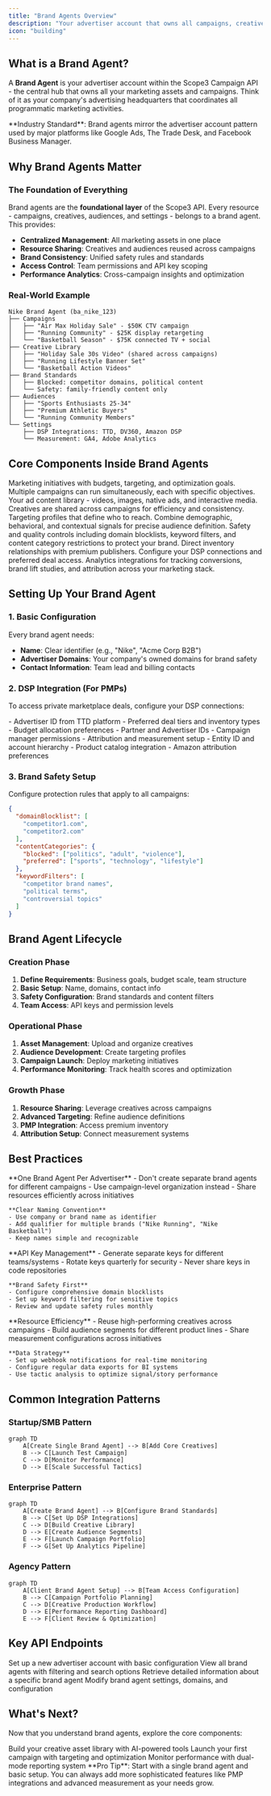 ```yaml
---
title: "Brand Agents Overview"
description: "Your advertiser account that owns all campaigns, creatives, and targeting assets"
icon: "building"
---
```


## What is a Brand Agent?

A **Brand Agent** is your advertiser account within the Scope3 Campaign API - the central hub that owns all your marketing assets and campaigns. Think of it as your company's advertising headquarters that coordinates all programmatic marketing activities.

<Note>
**Industry Standard**: Brand agents mirror the advertiser account pattern used by major platforms like Google Ads, The Trade Desk, and Facebook Business Manager.
</Note>

## Why Brand Agents Matter

### The Foundation of Everything
Brand agents are the **foundational layer** of the Scope3 API. Every resource - campaigns, creatives, audiences, and settings - belongs to a brand agent. This provides:

- **Centralized Management**: All marketing assets in one place
- **Resource Sharing**: Creatives and audiences reused across campaigns
- **Brand Consistency**: Unified safety rules and standards
- **Access Control**: Team permissions and API key scoping
- **Performance Analytics**: Cross-campaign insights and optimization

### Real-World Example

```
Nike Brand Agent (ba_nike_123)
├── Campaigns
│   ├── "Air Max Holiday Sale" - $50K CTV campaign
│   ├── "Running Community" - $25K display retargeting
│   └── "Basketball Season" - $75K connected TV + social
├── Creative Library
│   ├── "Holiday Sale 30s Video" (shared across campaigns)
│   ├── "Running Lifestyle Banner Set" 
│   └── "Basketball Action Videos"
├── Brand Standards
│   ├── Blocked: competitor domains, political content
│   └── Safety: family-friendly content only
├── Audiences
│   ├── "Sports Enthusiasts 25-34"
│   ├── "Premium Athletic Buyers"
│   └── "Running Community Members"
└── Settings
    ├── DSP Integrations: TTD, DV360, Amazon DSP
    └── Measurement: GA4, Adobe Analytics
```

## Core Components Inside Brand Agents

<CardGroup cols={2}>
  <Card title="🎯 Campaigns" icon="bullseye">
    Marketing initiatives with budgets, targeting, and optimization goals. Multiple campaigns can run simultaneously, each with specific objectives.
  </Card>
  
  <Card title="🎨 Creatives" icon="image">
    Your ad content library - videos, images, native ads, and interactive media. Creatives are shared across campaigns for efficiency and consistency.
  </Card>
  
  <Card title="👥 Synthetic Audiences" icon="users">
    Targeting profiles that define who to reach. Combine demographic, behavioral, and contextual signals for precise audience definition.
  </Card>
  
  <Card title="🛡️ Brand Standards" icon="shield">
    Safety and quality controls including domain blocklists, keyword filters, and content category restrictions to protect your brand.
  </Card>
  
  <Card title="📊 PMPs (Private Marketplaces)" icon="handshake">
    Direct inventory relationships with premium publishers. Configure your DSP connections and preferred deal access.
  </Card>
  
  <Card title="📈 Measurement Sources" icon="chart-line">
    Analytics integrations for tracking conversions, brand lift studies, and attribution across your marketing stack.
  </Card>
</CardGroup>

## Setting Up Your Brand Agent

### 1. Basic Configuration

Every brand agent needs:

- **Name**: Clear identifier (e.g., "Nike", "Acme Corp B2B")
- **Advertiser Domains**: Your company's owned domains for brand safety
- **Contact Information**: Team lead and billing contacts

### 2. DSP Integration (For PMPs)

To access private marketplace deals, configure your DSP connections:

<Tabs>
  <Tab title="The Trade Desk">
    - Advertiser ID from TTD platform
    - Preferred deal tiers and inventory types
    - Budget allocation preferences
  </Tab>
  <Tab title="Google DV360">
    - Partner and Advertiser IDs
    - Campaign manager permissions
    - Attribution and measurement setup
  </Tab>
  <Tab title="Amazon DSP">
    - Entity ID and account hierarchy
    - Product catalog integration
    - Amazon attribution preferences
  </Tab>
</Tabs>

### 3. Brand Safety Setup

Configure protection rules that apply to all campaigns:

```json
{
  "domainBlocklist": [
    "competitor1.com",
    "competitor2.com"
  ],
  "contentCategories": {
    "blocked": ["politics", "adult", "violence"],
    "preferred": ["sports", "technology", "lifestyle"]
  },
  "keywordFilters": [
    "competitor brand names",
    "political terms",
    "controversial topics"
  ]
}
```

## Brand Agent Lifecycle

### Creation Phase
1. **Define Requirements**: Business goals, budget scale, team structure
2. **Basic Setup**: Name, domains, contact info
3. **Safety Configuration**: Brand standards and content filters
4. **Team Access**: API keys and permission levels

### Operational Phase
1. **Asset Management**: Upload and organize creatives
2. **Audience Development**: Create targeting profiles
3. **Campaign Launch**: Deploy marketing initiatives
4. **Performance Monitoring**: Track health scores and optimization

### Growth Phase
1. **Resource Sharing**: Leverage creatives across campaigns
2. **Advanced Targeting**: Refine audience definitions
3. **PMP Integration**: Access premium inventory
4. **Attribution Setup**: Connect measurement systems

## Best Practices

<AccordionGroup>
  <Accordion title="🏗️ Organization Strategy">
    **One Brand Agent Per Advertiser**
    - Don't create separate brand agents for different campaigns
    - Use campaign-level organization instead
    - Share resources efficiently across initiatives
    
    **Clear Naming Convention**
    - Use company or brand name as identifier
    - Add qualifier for multiple brands ("Nike Running", "Nike Basketball")
    - Keep names simple and recognizable
  </Accordion>
  
  <Accordion title="🔒 Security & Access">
    **API Key Management**
    - Generate separate keys for different teams/systems
    - Rotate keys quarterly for security
    - Never share keys in code repositories
    
    **Brand Safety First**
    - Configure comprehensive domain blocklists
    - Set up keyword filtering for sensitive topics
    - Review and update safety rules monthly
  </Accordion>
  
  <Accordion title="📊 Performance Optimization">
    **Resource Efficiency**
    - Reuse high-performing creatives across campaigns
    - Build audience segments for different product lines
    - Share measurement configurations across initiatives
    
    **Data Strategy**
    - Set up webhook notifications for real-time monitoring
    - Configure regular data exports for BI systems
    - Use tactic analysis to optimize signal/story performance
  </Accordion>
</AccordionGroup>

## Common Integration Patterns

### Startup/SMB Pattern
```mermaid
graph TD
    A[Create Single Brand Agent] --> B[Add Core Creatives]
    B --> C[Launch Test Campaign]
    C --> D[Monitor Performance]
    D --> E[Scale Successful Tactics]
```

### Enterprise Pattern
```mermaid
graph TD
    A[Create Brand Agent] --> B[Configure Brand Standards]
    B --> C[Set Up DSP Integrations]
    C --> D[Build Creative Library]
    D --> E[Create Audience Segments]
    E --> F[Launch Campaign Portfolio]
    F --> G[Set Up Analytics Pipeline]
```

### Agency Pattern
```mermaid
graph TD
    A[Client Brand Agent Setup] --> B[Team Access Configuration]
    B --> C[Campaign Portfolio Planning]
    C --> D[Creative Production Workflow]
    D --> E[Performance Reporting Dashboard]
    E --> F[Client Review & Optimization]
```

## Key API Endpoints

<CardGroup cols={2}>
  <Card title="Create Brand Agent" href="/api-reference/brand-agents/create-brand-agent" icon="plus">
    Set up a new advertiser account with basic configuration
  </Card>
  
  <Card title="List Brand Agents" href="/api-reference/brand-agents/list-brand-agents" icon="list">
    View all brand agents with filtering and search options
  </Card>
  
  <Card title="Get Brand Agent" href="/api-reference/brand-agents/get-brand-agent" icon="eye">
    Retrieve detailed information about a specific brand agent
  </Card>
  
  <Card title="Update Brand Agent" href="/api-reference/brand-agents/update-brand-agent" icon="edit">
    Modify brand agent settings, domains, and configuration
  </Card>
</CardGroup>

## What's Next?

Now that you understand brand agents, explore the core components:

<CardGroup cols={3}>
  <Card title="🎨 Creatives" href="/mintlify/creative/overview" icon="image">
    Build your creative asset library with AI-powered tools
  </Card>
  
  <Card title="🎯 Campaigns" href="/quickstart" icon="rocket">
    Launch your first campaign with targeting and optimization
  </Card>
  
  <Card title="📊 Analytics" href="/reporting-overview" icon="chart-line">
    Monitor performance with dual-mode reporting system
  </Card>
</CardGroup>

<Tip>
**Pro Tip**: Start with a single brand agent and basic setup. You can always add more sophisticated features like PMP integrations and advanced measurement as your needs grow.
</Tip>